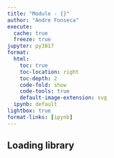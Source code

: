```yaml
---
title: "Module - {}"
author: "Andre Fonseca"
execute:
  cache: true
  freeze: true
jupyter: py3817
format:
  html:
    toc: true
    toc-location: right
    toc-depth: 2
    code-fold: show
    code-tools: true
    default-image-extension: svg
  ipynb: default
lightbox: true
format-links: [ipynb]
---
```


## Loading library

```python

```
